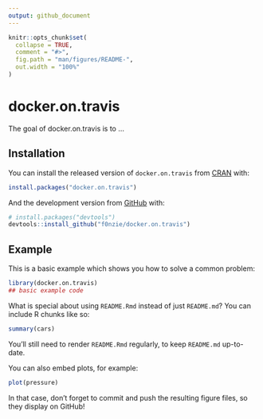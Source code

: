 ```yaml
---
output: github_document
---
```


<!-- README.md is generated from README.Rmd. Please edit that file -->

```r
knitr::opts_chunk$set(
  collapse = TRUE,
  comment = "#>",
  fig.path = "man/figures/README-",
  out.width = "100%"
)
```

# docker.on.travis

<!-- badges: start -->
<!-- badges: end -->

The goal of docker.on.travis is to ...

## Installation

You can install the released version of `docker.on.travis` from [CRAN](https://CRAN.R-project.org) with:

``` r
install.packages("docker.on.travis")
```

And the development version from [GitHub](https://github.com/) with:

``` r
# install.packages("devtools")
devtools::install_github("f0nzie/docker.on.travis")
```
## Example

This is a basic example which shows you how to solve a common problem:

```r
library(docker.on.travis)
## basic example code
```

What is special about using `README.Rmd` instead of just `README.md`? You can include R chunks like so:

```r
summary(cars)
```

You'll still need to render `README.Rmd` regularly, to keep `README.md` up-to-date.

You can also embed plots, for example:

```r
plot(pressure)
```

In that case, don't forget to commit and push the resulting figure files, so they display on GitHub!
